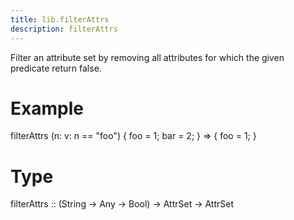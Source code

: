 ```yaml
---
title: lib.filterAttrs
description: filterAttrs
---
```



Filter an attribute set by removing all attributes for which the
given predicate return false.

# Example

filterAttrs (n: v: n == "foo") { foo = 1; bar = 2; }
=> { foo = 1; }

# Type

filterAttrs :: (String -> Any -> Bool) -> AttrSet -> AttrSet
